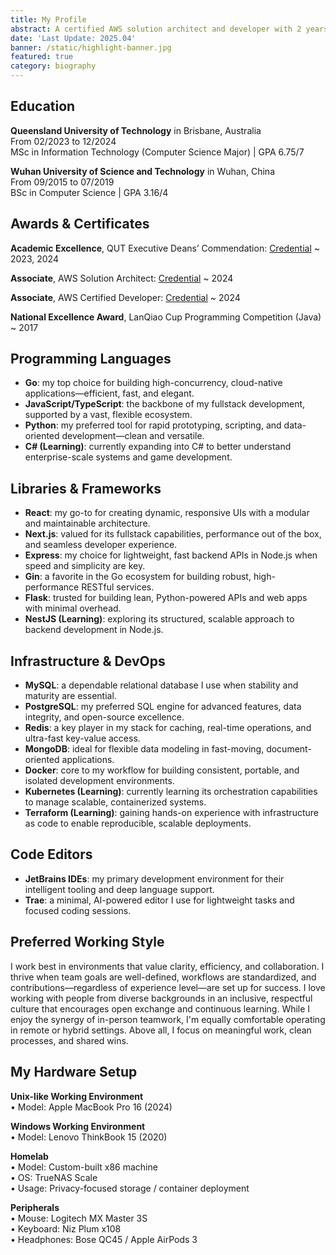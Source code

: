 ```yaml
---
title: My Profile
abstract: A certified AWS solution architect and developer with 2 years fullstack experience.
date: 'Last Update: 2025.04'
banner: /static/highlight-banner.jpg
featured: true
category: biography
---
```


## Education
**Queensland University of Technology** in Brisbane, Australia  
From 02/2023 to 12/2024  
MSc in Information Technology (Computer Science Major) | GPA 6.75/7

**Wuhan University of Science and Technology** in Wuhan, China  
From 09/2015 to 07/2019  
BSc in Computer Science | GPA 3.16/4 


## Awards & Certificates

**Academic Excellence**, QUT Executive Deans’ Commendation: [Credential](https://me.mashiro.best/static/academic_transcript.pdf)
  ~ 2023, 2024

**Associate**, AWS Solution Architect: [Credential](https://www.credly.com/badges/8d20efe6-9220-42b6-beaa-79fc33e8f526)
  ~ 2024

**Associate**, AWS Certified Developer: [Credential](https://www.credly.com/badges/a6a64eed-74fe-412b-b691-0c9683f1ca97)
  ~ 2024

**National Excellence Award**, LanQiao Cup Programming Competition (Java)
  ~ 2017

## Programming Languages
- **Go**: my top choice for building high-concurrency, cloud-native applications—efficient, fast, and elegant.
- **JavaScript/TypeScript**: the backbone of my fullstack development, supported by a vast, flexible ecosystem.
- **Python**: my preferred tool for rapid prototyping, scripting, and data-oriented development—clean and versatile.
- **C# (Learning)**: currently expanding into C# to better understand enterprise-scale systems and game development.

## Libraries & Frameworks
- **React**: my go-to for creating dynamic, responsive UIs with a modular and maintainable architecture.
- **Next.js**: valued for its fullstack capabilities, performance out of the box, and seamless developer experience.
- **Express**: my choice for lightweight, fast backend APIs in Node.js when speed and simplicity are key.
- **Gin**: a favorite in the Go ecosystem for building robust, high-performance RESTful services.
- **Flask**: trusted for building lean, Python-powered APIs and web apps with minimal overhead.
- **NestJS (Learning)**: exploring its structured, scalable approach to backend development in Node.js.

## Infrastructure & DevOps
- **MySQL**: a dependable relational database I use when stability and maturity are essential.
- **PostgreSQL**: my preferred SQL engine for advanced features, data integrity, and open-source excellence.
- **Redis**: a key player in my stack for caching, real-time operations, and ultra-fast key-value access.
- **MongoDB**: ideal for flexible data modeling in fast-moving, document-oriented applications.
- **Docker**: core to my workflow for building consistent, portable, and isolated development environments.
- **Kubernetes (Learning)**: currently learning its orchestration capabilities to manage scalable, containerized systems.
- **Terraform (Learning)**: gaining hands-on experience with infrastructure as code to enable reproducible, scalable deployments.

## Code Editors
- **JetBrains IDEs**: my primary development environment for their intelligent tooling and deep language support.
- **Trae**: a minimal, AI-powered editor I use for lightweight tasks and focused coding sessions.

## Preferred Working Style
I work best in environments that value clarity, efficiency, and collaboration. I thrive when team goals are well-defined, workflows are standardized, and contributions—regardless of experience level—are set up for success. I love working with people from diverse backgrounds in an inclusive, respectful culture that encourages open exchange and continuous learning. While I enjoy the synergy of in-person teamwork, I'm equally comfortable operating in remote or hybrid settings. Above all, I focus on meaningful work, clean processes, and shared wins.

## My Hardware Setup
**Unix-like Working Environment**  
• Model: Apple MacBook Pro 16 (2024)

**Windows Working Environment**  
• Model: Lenovo ThinkBook 15 (2020)

**Homelab**  
• Model: Custom-built x86 machine  
• OS: TrueNAS Scale  
• Usage: Privacy-focused storage / container deployment

**Peripherals**  
• Mouse: Logitech MX Master 3S  
• Keyboard: Niz Plum x108  
• Headphones: Bose QC45 / Apple AirPods 3